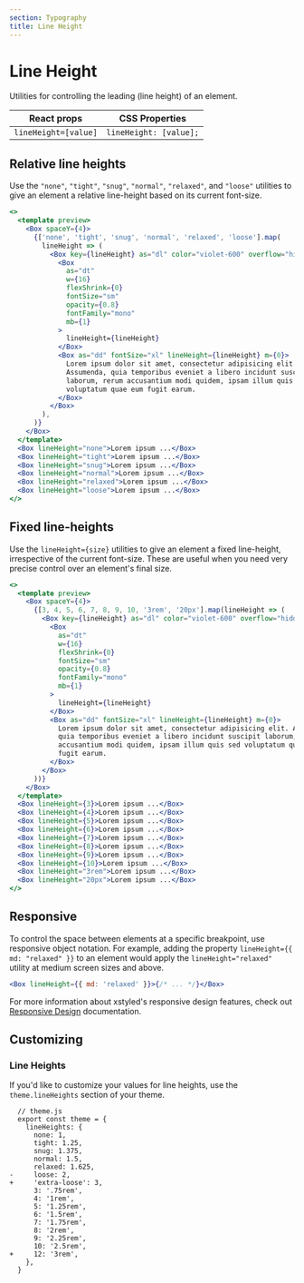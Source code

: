 ```yaml
---
section: Typography
title: Line Height
---
```


# Line Height

Utilities for controlling the leading (line height) of an element.

| React props          | CSS Properties         |
| -------------------- | ---------------------- |
| `lineHeight=[value]` | `lineHeight: [value];` |

## Relative line heights

Use the `"none"`, `"tight"`, `"snug"`, `"normal"`, `"relaxed"`, and `"loose"` utilities to give an element a relative line-height based on its current font-size.

```jsx preview
<>
  <template preview>
    <Box spaceY={4}>
      {['none', 'tight', 'snug', 'normal', 'relaxed', 'loose'].map(
        lineHeight => (
          <Box key={lineHeight} as="dl" color="violet-600" overflow="hidden">
            <Box
              as="dt"
              w={16}
              flexShrink={0}
              fontSize="sm"
              opacity={0.8}
              fontFamily="mono"
              mb={1}
            >
              lineHeight={lineHeight}
            </Box>
            <Box as="dd" fontSize="xl" lineHeight={lineHeight} m={0}>
              Lorem ipsum dolor sit amet, consectetur adipisicing elit.
              Assumenda, quia temporibus eveniet a libero incidunt suscipit
              laborum, rerum accusantium modi quidem, ipsam illum quis sed
              voluptatum quae eum fugit earum.
            </Box>
          </Box>
        ),
      )}
    </Box>
  </template>
  <Box lineHeight="none">Lorem ipsum ...</Box>
  <Box lineHeight="tight">Lorem ipsum ...</Box>
  <Box lineHeight="snug">Lorem ipsum ...</Box>
  <Box lineHeight="normal">Lorem ipsum ...</Box>
  <Box lineHeight="relaxed">Lorem ipsum ...</Box>
  <Box lineHeight="loose">Lorem ipsum ...</Box>
</>
```

## Fixed line-heights

Use the `lineHeight={size}` utilities to give an element a fixed line-height, irrespective of the current font-size. These are useful when you need very precise control over an element's final size.

```jsx preview
<>
  <template preview>
    <Box spaceY={4}>
      {[3, 4, 5, 6, 7, 8, 9, 10, '3rem', '20px'].map(lineHeight => (
        <Box key={lineHeight} as="dl" color="violet-600" overflow="hidden">
          <Box
            as="dt"
            w={16}
            flexShrink={0}
            fontSize="sm"
            opacity={0.8}
            fontFamily="mono"
            mb={1}
          >
            lineHeight={lineHeight}
          </Box>
          <Box as="dd" fontSize="xl" lineHeight={lineHeight} m={0}>
            Lorem ipsum dolor sit amet, consectetur adipisicing elit. Assumenda,
            quia temporibus eveniet a libero incidunt suscipit laborum, rerum
            accusantium modi quidem, ipsam illum quis sed voluptatum quae eum
            fugit earum.
          </Box>
        </Box>
      ))}
    </Box>
  </template>
  <Box lineHeight={3}>Lorem ipsum ...</Box>
  <Box lineHeight={4}>Lorem ipsum ...</Box>
  <Box lineHeight={5}>Lorem ipsum ...</Box>
  <Box lineHeight={6}>Lorem ipsum ...</Box>
  <Box lineHeight={7}>Lorem ipsum ...</Box>
  <Box lineHeight={8}>Lorem ipsum ...</Box>
  <Box lineHeight={9}>Lorem ipsum ...</Box>
  <Box lineHeight={10}>Lorem ipsum ...</Box>
  <Box lineHeight="3rem">Lorem ipsum ...</Box>
  <Box lineHeight="20px">Lorem ipsum ...</Box>
</>
```

## Responsive

To control the space between elements at a specific breakpoint, use responsive object notation. For example, adding the property `lineHeight={{ md: "relaxed" }}` to an element would apply the `lineHeight="relaxed"` utility at medium screen sizes and above.

```jsx
<Box lineHeight={{ md: 'relaxed' }}>{/* ... */}</Box>
```

For more information about xstyled's responsive design features, check out [Responsive Design](@TODO-link) documentation.

## Customizing

### Line Heights

If you'd like to customize your values for line heights, use the `theme.lineHeights` section of your theme.

```diffjs
  // theme.js
  export const theme = {
    lineHeights: {
      none: 1,
      tight: 1.25,
      snug: 1.375,
      normal: 1.5,
      relaxed: 1.625,
-     loose: 2,
+     'extra-loose': 3,
      3: '.75rem',
      4: '1rem',
      5: '1.25rem',
      6: '1.5rem',
      7: '1.75rem',
      8: '2rem',
      9: '2.25rem',
      10: '2.5rem',
+     12: '3rem',
    },
  }
```
